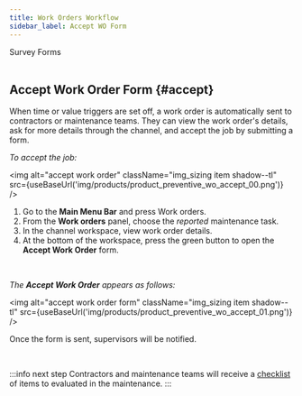 ```yaml
---
title: Work Orders Workflow
sidebar_label: Accept WO Form
---
```



<span className="hero__title">Survey Forms</span>
<br/>
<br/>

## Accept Work Order Form {#accept}

When time or value triggers are set off, a work order is automatically sent to contractors or maintenance teams. They can view the work order's details, ask for more details through the channel, and accept the job by submitting a form.

<div className="alert alert--primary">

_To accept the job:_

<img alt="accept work order" className="img_sizing item shadow--tl" src={useBaseUrl('img/products/product_preventive_wo_accept_00.png')} />
<br/>

1. Go to the **Main Menu Bar** and press <span className="badge badge--primary">Work orders</span>.
2. From the **Work orders** panel, choose the _reported_ maintenance task.
3. In the channel workspace, view work order details.
4. At the bottom of the workspace, press the green button to open the **Accept Work Order** form.

</div>
<br/>

<div className="alert alert--primary">

_The **Accept Work Order** appears as follows:_

<img alt="accept work order form" className="img_sizing item shadow--tl" src={useBaseUrl('img/products/product_preventive_wo_accept_01.png')} />
<br/>

Once the form is sent, supervisors will be notified.

</div>
<br/>

:::info next step
Contractors and maintenance teams will receive a [checklist](/docs/products/workflows/work_orders/related-product/pm/surveys-checklist-pm) of items to evaluated in the maintenance.
:::